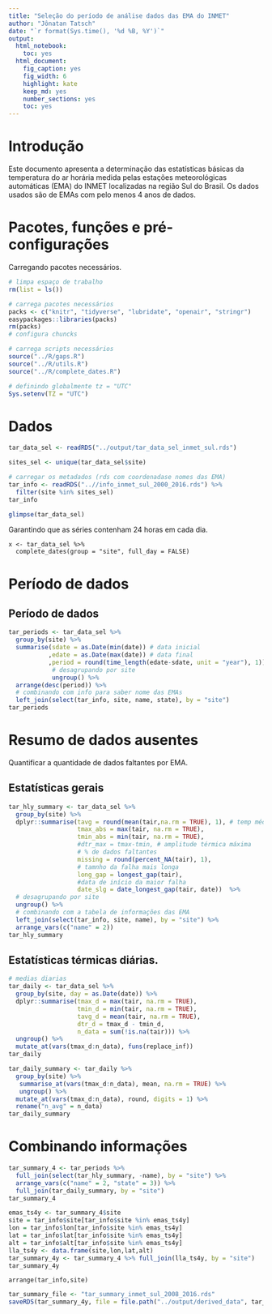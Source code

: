 ```yaml
---
title: "Seleção do período de análise dados das EMA do INMET"
author: "Jônatan Tatsch"
date: "`r format(Sys.time(), '%d %B, %Y')`"
output:
  html_notebook: 
    toc: yes
  html_document:
    fig_caption: yes
    fig_width: 6
    highlight: kate
    keep_md: yes
    number_sections: yes
    toc: yes
---
```



# Introdução 

Este documento apresenta a determinação das estatísticas básicas da temperatura do ar horária medida pelas estações meteorológicas automáticas (EMA) do INMET localizadas na região Sul do Brasil.
Os dados usados são de EMAs com pelo menos 4 anos de dados.

# Pacotes, funções e pré-configurações

Carregando pacotes necessários.

```r
# limpa espaço de trabalho
rm(list = ls()) 
```

```r
# carrega pacotes necessários
packs <- c("knitr", "tidyverse", "lubridate", "openair", "stringr")
easypackages::libraries(packs)
rm(packs)
# configura chuncks

# carrega scripts necessários
source("../R/gaps.R")
source("../R/utils.R")
source("../R/complete_dates.R")

# definindo globalmente tz = "UTC"
Sys.setenv(TZ = "UTC")
```


# Dados

```r
tar_data_sel <- readRDS("../output/tar_data_sel_inmet_sul.rds")

sites_sel <- unique(tar_data_sel$site)

# carregar os metadados (rds com coordenadase nomes das EMA)
tar_info <- readRDS("..//info_inmet_sul_2000_2016.rds") %>%
  filter(site %in% sites_sel)
tar_info 

glimpse(tar_data_sel)
```

Garantindo que as séries contenham 24 horas em cada dia.

```{#r}
x <- tar_data_sel %>%
  complete_dates(group = "site", full_day = FALSE)
```



# Período de dados



## Período de dados

```r
tar_periods <- tar_data_sel %>%
  group_by(site) %>%
  summarise(sdate = as.Date(min(date)) # data inicial
           ,edate = as.Date(max(date)) # data final
           ,period = round(time_length(edate-sdate, unit = "year"), 1))  %>% # período
            # desagrupando por site
            ungroup() %>%
  arrange(desc(period)) %>%
  # combinando com info para saber nome das EMAs
  left_join(select(tar_info, site, name, state), by = "site")
tar_periods
```



# Resumo de dados ausentes

Quantificar a quantidade de dados faltantes por EMA.

## Estatísticas gerais

```r
tar_hly_summary <- tar_data_sel %>%
  group_by(site) %>%
  dplyr::summarise(tavg = round(mean(tair,na.rm = TRUE), 1), # temp média
                   tmax_abs = max(tair, na.rm = TRUE),
                   tmin_abs = min(tair, na.rm = TRUE),
                   #dtr_max = tmax-tmin, # amplitude térmica máxima
                   # % de dados faltantes
                   missing = round(percent_NA(tair), 1),
                   # tamnho da falha mais longa
                   long_gap = longest_gap(tair),
                   #data de início da maior falha
                   date_slg = date_longest_gap(tair, date))  %>%
  # desagrupando por site
  ungroup() %>%
  # combinando com a tabela de informações das EMA
  left_join(select(tar_info, site, name), by = "site") %>%
  arrange_vars(c("name" = 2))
tar_hly_summary
```

## Estatísticas térmicas diárias.


```r
# medias diarias
tar_daily <- tar_data_sel %>%
  group_by(site, day = as.Date(date)) %>%
  dplyr::summarise(tmax_d = max(tair, na.rm = TRUE),
                   tmin_d = min(tair, na.rm = TRUE),
                   tavg_d = mean(tair, na.rm = TRUE),
                   dtr_d = tmax_d - tmin_d,
                   n_data = sum(!is.na(tair))) %>%
  ungroup() %>%
  mutate_at(vars(tmax_d:n_data), funs(replace_inf))
tar_daily

tar_daily_summary <- tar_daily %>%
  group_by(site) %>%
   summarise_at(vars(tmax_d:n_data), mean, na.rm = TRUE) %>%
   ungroup() %>%
  mutate_at(vars(tmax_d:n_data), round, digits = 1) %>%
  rename("n_avg" = n_data)
tar_daily_summary
```

# Combinando informações 

```r
tar_summary_4 <- tar_periods %>%
  full_join(select(tar_hly_summary, -name), by = "site") %>%
  arrange_vars(c("name" = 2, "state" = 3)) %>%
  full_join(tar_daily_summary, by = "site")
tar_summary_4

emas_ts4y <- tar_summary_4$site
site = tar_info$site[tar_info$site %in% emas_ts4y]
lon = tar_info$lon[tar_info$site %in% emas_ts4y]
lat = tar_info$lat[tar_info$site %in% emas_ts4y]
alt = tar_info$alt[tar_info$site %in% emas_ts4y]
lla_ts4y <- data.frame(site,lon,lat,alt)
tar_summary_4y <- tar_summary_4 %>% full_join(lla_ts4y, by = "site")
tar_summary_4y
```
```{#r}
arrange(tar_info,site)
```


```r
tar_summary_file <- "tar_summary_inmet_sul_2008_2016.rds"
saveRDS(tar_summary_4y, file = file.path("../output/derived_data", tar_summary_file))
```



